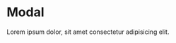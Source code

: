# Modal

<HeaderComponent
  htmlTag="studs-modal"
  jsxTag="StudsModal"
  version="Since 2.0"
  status="Unstable"
  urlGithub="overlays/modal.ts"
  urlStrbook="studs-overlays-modal--docs"
/>

Lorem ipsum dolor, sit amet consectetur adipisicing elit.
